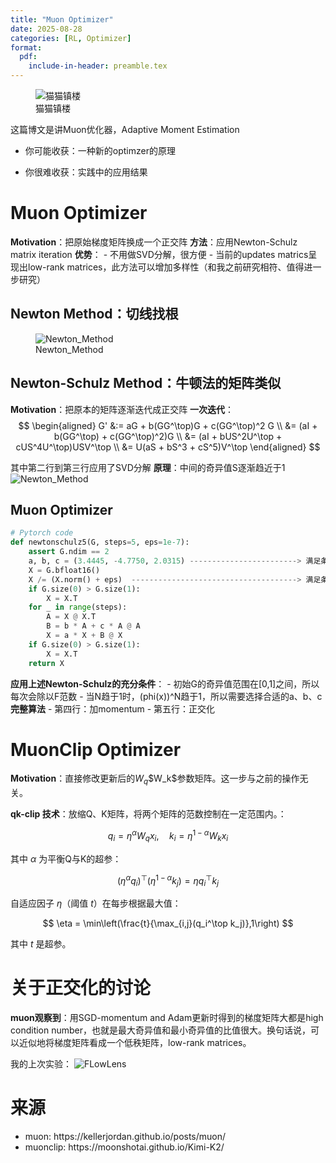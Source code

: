 ```yaml
---
title: "Muon Optimizer"
date: 2025-08-28
categories: [RL, Optimizer]
format:
  pdf:
    include-in-header: preamble.tex
---
```


![猫猫镇楼](../images/maomao2.png)

这篇博文是讲Muon优化器，Adaptive Moment Estimation

- 你可能收获：一种新的optimzer的原理

- 你很难收获：实践中的应用结果

# Muon Optimizer

**Motivation**：把原始梯度矩阵换成一个正交阵
**方法**：应用Newton-Schulz matrix iteration
**优势**：
- 不用做SVD分解，很方便
- 当前的updates matrics呈现出low-rank matrices，此方法可以增加多样性（和我之前研究相符、值得进一步研究）

## Newton Method：切线找根
![Newton_Method](../images/newton_method.png)

## Newton-Schulz Method：牛顿法的矩阵类似

**Motivation**：把原本的矩阵逐渐迭代成正交阵
**一次迭代**：
$$
\begin{aligned}
G' &:= aG + b(GG^\top)G + c(GG^\top)^2 G \\
   &= (aI + b(GG^\top) + c(GG^\top)^2)G \\
   &= (aI + bUS^2U^\top + cUS^4U^\top)USV^\top \\
   &= U(aS + bS^3 + cS^5)V^\top
\end{aligned}
$$


其中第二行到第三行应用了SVD分解
**原理**：中间的奇异值S逐渐趋近于1
![Newton_Method](../images/newton_schulz_method.png)

## Muon Optimizer

```python
# Pytorch code
def newtonschulz5(G, steps=5, eps=1e-7):
    assert G.ndim == 2
    a, b, c = (3.4445, -4.7750, 2.0315) ------------------------> 满足条件二
    X = G.bfloat16()
    X /= (X.norm() + eps)  -------------------------------------> 满足条件一
    if G.size(0) > G.size(1):
        X = X.T
    for _ in range(steps):
        A = X @ X.T
        B = b * A + c * A @ A
        X = a * X + B @ X
    if G.size(0) > G.size(1):
        X = X.T
    return X
```

**应用上述Newton-Schulz的充分条件**：
- 初始G的奇异值范围在[0,1]之间，所以每次会除以F范数 
- 当N趋于1时，(phi(x))^N趋于1，所以需要选择合适的a、b、c
**完整算法**
- 第四行：加momentum
- 第五行：正交化

\begin{algorithm}[H]
\caption{Muon}
\begin{algorithmic}[1]
\Require Learning rate $\eta$, momentum $\mu$
\State Initialize $B_0 \gets 0$
\For{$t = 1, \dots$}
  \State Compute gradient $G_t \gets \nabla_\theta \mathcal{L}_t(\theta_{t-1})$
  \State $B_t \gets \mu B_{t-1} + G_t$
  \State $O_t \gets \text{NewtonSchulz5}(B_t)$
  \State Update parameters $\theta_t \gets \theta_{t-1} - \eta O_t$
\EndFor
\State \Return $\theta_t$
\end{algorithmic}
\end{algorithm}


# MuonClip Optimizer
**Motivation**：直接修改更新后的$W_q$\$W_k$参数矩阵。这一步与之前的操作无关。

**qk-clip 技术**：放缩Q、K矩阵，将两个矩阵的范数控制在一定范围内。：

$$
q_i = \eta^\alpha W_q x_i, \quad k_i = \eta^{1-\alpha} W_k x_i
$$

其中 $\alpha$ 为平衡Q与K的超参：

$$
(\eta^\alpha q_i)^\top (\eta^{1-\alpha} k_j) = \eta q_i^\top k_j
$$

自适应因子 $\eta$（阈值 $t$）在每步根据最大值：

$$
\eta = \min\left(\frac{t}{\max_{i,j}(q_i^\top k_j)},1\right)
$$

其中 $t$ 是超参。


# 关于正交化的讨论

**muon观察到**：用SGD-momentum and Adam更新时得到的梯度矩阵大都是high condition number，也就是最大奇异值和最小奇异值的比值很大。换句话说，可以近似地将梯度矩阵看成一个低秩矩阵，low-rank matrices。

我的上次实验：
![FLowLens](../images/FLowLens.png)

# 来源
- muon: https://kellerjordan.github.io/posts/muon/
- muonclip: https://moonshotai.github.io/Kimi-K2/





